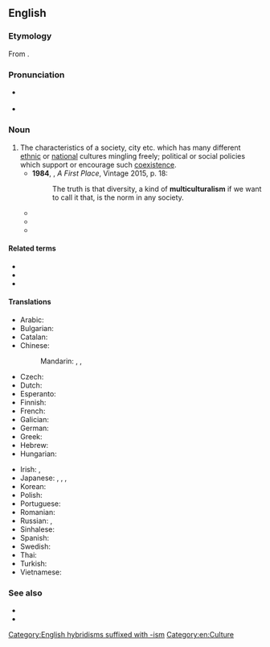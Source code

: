 ==English==
{{was wotd|2011|April|24}}
{{wikipedia}}

===Etymology===
From {{af|en|multicultural|-ism}}.

===Pronunciation===
* {{a|UK}} {{IPA|/ˌmʌltɪˈkʌltʃəɹəˌlɪz(ə)m/|lang=en}}
* {{audio|en-au-multiculturalism.ogg|Audio (AU)|lang=en}}

===Noun===
{{en-noun|~}}

# The characteristics of a society, city etc. which has many different [[ethnic]] or [[national]] cultures mingling freely; political or social policies which support or encourage such [[coexistence]]. {{defdate|from 20th c.}}
#*'''1984''', {{w|David Malouf}}, ''A First Place'', Vintage 2015, p. 18:
#*:The truth is that diversity, a kind of '''multiculturalism''' if we want to call it that, is the norm in any society.
#* {{quote-journal|lang=en|date=8 April 1991|author=Barbara Ehrenreich|magazine=Time|passage=Something had to replace the threat of communism, and at last a workable substitute is at hand. "'''Multiculturalism'''," as the new menace is known, has been denounced in the media recently as the new McCarthyism, the new fundamentalism, even the new totalitarianism – take your choice.|title=Essay: Teach Diversity – with a Smile}}
#* {{quote-journal|lang=en|date=3 August 2005|author=David Davis MP|work=Daily Telegraph|passage=Britain has pursued a policy of '''multiculturalism''' - allowing people of different cultures to settle without expecting them to integrate into society.}}
#* {{quote-journal|lang=en|date=7 April 2011|title=On a mat and a prayer|magazine=The Economist|passage=Earlier this year he said '''multiculturalism''' had “failed”, that immigrants needed to “melt” into French society, and that “we do not want ostentatious prayers in the street in France.”}}

====Related terms====
* {{l|en|multicultural}}
* {{l|en|multiculturally}}
* {{l|en|multicultured}}

====Translations====
{{trans-top|societal idea}}
* Arabic: {{t|ar|اَلتَّعَدُّدِيَّةُ اَلثَّقَافِيَّة|f}}
* Bulgarian: {{t|bg|му̀лтикултурали́зъм|m}}
* Catalan: {{t+|ca|multiculturalisme|m}}
* Chinese:
*: Mandarin: {{t|cmn|多元文化|tr=duōyuán wénhuà|sc=Hani}}, {{t|cmn|多元文化主義}}, {{t|cmn|多元文化主义|tr=duōyuánwénhuàzhǔyì}}
* Czech: {{t|cs|multikulturalismus|m}}
* Dutch: {{t|nl|multiculturalisme|n}}
* Esperanto: {{t|eo|multkulturismo}}
* Finnish: {{t+|fi|monikulttuurisuus}}
* French: {{t+|fr|multiculturalisme|m}}
* Galician: {{t|gl|multiculturalismo|m}}
* German: {{t+|de|Multikulturalismus|m}}
* Greek: {{t+|el|πολυπολιτισμικότητα|f}}
* Hebrew: {{t|he|רב-תרבותיות}}
* Hungarian: {{t|hu|multikulturalizmus}}
{{trans-mid}}
* Irish: {{t|ga|ilchultúrachas|m}}, {{t|ga|ilchultúrthacht|f}}
* Japanese: {{t|ja|多元文化論|tr=たげんぶんかろん, tagen-bunka-ron}}, {{t|ja|多文化|tr=たぶんか, ta-bunka}}, {{t+|ja|多文化主義|tr=たぶんかしゅぎ, tabunkashugi}}, {{t|ja|マルチカルチュラリズム|tr=maruchikaruchurarizumu}}
* Korean: {{t|ko|다문화주의}}
* Polish: {{t+|pl|wielokulturowość|f}}
* Portuguese: {{t|pt|multiculturalismo|m}}
* Romanian: {{t|ro|multiculturalism}}
* Russian: {{t+|ru|многокульту́рность|f}}, {{t+|ru|мультикультурали́зм|m}}
* Sinhalese: {{t-needed|si}}
* Spanish: {{t|es|multiculturalismo|m}}
* Swedish: {{t|sv|multikulturalism|c}}
* Thai: {{t-needed|th}}
* Turkish: {{t-needed|tr}}
* Vietnamese: {{t|vi|chủ nghĩa đa văn hóa}}
{{trans-bottom}}

===See also===
* {{l|en|cosmopolitan}}
* {{l|en|culturism}}

[[Category:English hybridisms suffixed with -ism]]
[[Category:en:Culture]]